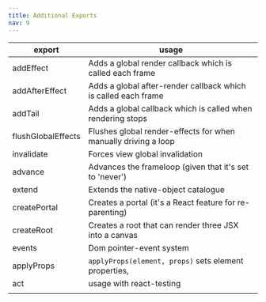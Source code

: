 ```yaml
---
title: Additional Exports
nav: 9
---
```


| export             | usage                                                          |
| ------------------ | -------------------------------------------------------------- |
| addEffect          | Adds a global render callback which is called each frame       |
| addAfterEffect     | Adds a global after-render callback which is called each frame |
| addTail            | Adds a global callback which is called when rendering stops    |
| flushGlobalEffects | Flushes global render-effects for when manually driving a loop |
| invalidate         | Forces view global invalidation                                |
| advance            | Advances the frameloop (given that it's set to 'never')        |
| extend             | Extends the native-object catalogue                            |
| createPortal       | Creates a portal (it's a React feature for re-parenting)       |
| createRoot         | Creates a root that can render three JSX into a canvas         |
| events             | Dom pointer-event system                                       |
| applyProps         | `applyProps(element, props)` sets element properties,          |
| act                | usage with react-testing                                       |
|                    |                                                                |
